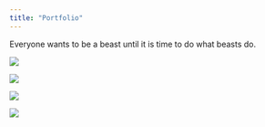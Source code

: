 ```yaml
--- 
title: "Portfolio"
---
```


Everyone wants to be a beast until it is time to do what beasts do.

::: {layout-ncol=2}

![](image-1.png)

![](image-2.png)

![](image-3.png)

![](image-4.jpg)

:::
